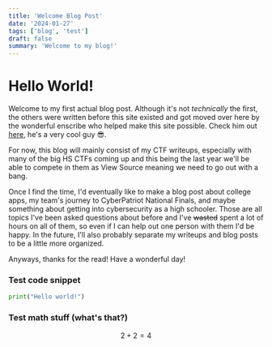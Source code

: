 ```yaml
---
title: 'Welcome Blog Post'
date: '2024-01-27'
tags: ['blog', 'test']
draft: false
summary: 'Welcome to my blog!'
---
```


<TOCInline toc={props.toc} asDisclosure toHeading={2} />

# Hello World!

Welcome to my first actual blog post. Although it's not *technically* the first, the others were written before this site existed and got moved over here by the wonderful enscribe who helped make this site possible. Check him out [here](https://enscribe.dev/), he's a very cool guy 😎.

For now, this blog will mainly consist of my CTF writeups, especially with many of the big HS CTFs coming up and this being the last year we'll be able to compete in them as View Source meaning we need to go out with a bang.

Once I find the time, I'd eventually like to make a blog post about college apps, my team's journey to CyberPatriot National Finals, and maybe something about getting into cybersecurity as a high schooler. Those are all topics I've been asked questions about before and I've ~~wasted~~ spent a lot of hours on all of them, so even if I can help out one person with them I'd be happy. In the future, I'll also probably separate my writeups and blog posts to be a little more organized.

Anyways, thanks for the read! Have a wonderful day!

### Test code snippet
```py
print("Hello world!")
```

### Test math stuff (what's that?)
$$
2 + 2 = 4
$$